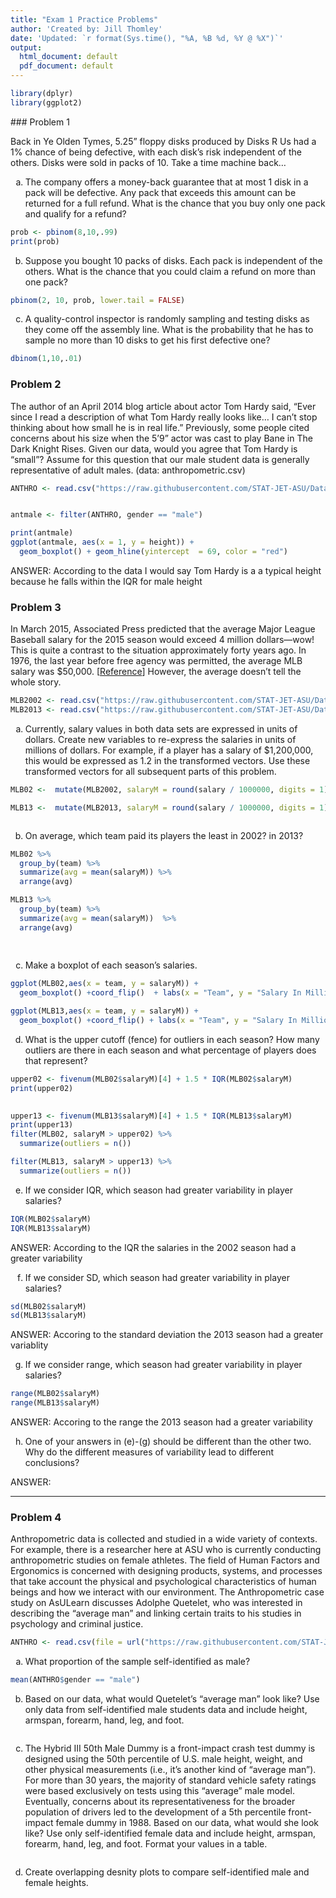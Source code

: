 ```yaml
---
title: "Exam 1 Practice Problems"
author: 'Created by: Jill Thomley'
date: 'Updated: `r format(Sys.time(), "%A, %B %d, %Y @ %X")`'
output:
  html_document: default
  pdf_document: default
---
```



```r
library(dplyr)
library(ggplot2)
```

  ### Problem 1
  
  Back in Ye Olden Tymes, 5.25" floppy disks produced by Disks R Us had a 1% chance of being defective, with each disk's risk independent of the others. Disks were sold in packs of 10. Take a time machine back...

(a) The company offers a money-back guarantee that at most 1 disk in a pack will be defective. Any pack that exceeds this amount can be returned for a full refund. What is the chance that you buy only one pack and qualify for a refund?

```r
prob <- pbinom(8,10,.99)
print(prob)

```

(b) Suppose you bought 10 packs of disks. Each pack is independent of the others. What is the chance that you could claim a refund on more than one pack?

```r
pbinom(2, 10, prob, lower.tail = FALSE)
```

(c) A quality-control inspector is randomly sampling and testing disks as they come off the assembly line. What is the probability that he has to sample no more than 10 disks to get his first defective one?

```r
dbinom(1,10,.01)

```


### Problem 2

The author of an April 2014 blog article about actor Tom Hardy said, "Ever since I read a description of what Tom Hardy really looks like... I can't stop thinking about how small he is in real life." Previously, some people cited concerns about his size when the 5'9" actor was cast to play Bane in The Dark Knight Rises. Given our data, would you agree that Tom Hardy is "small"? Assume for this question that our male student data is generally representative of adult males. (data: anthropometric.csv)

```r
ANTHRO <- read.csv("https://raw.githubusercontent.com/STAT-JET-ASU/Datasets/master/Instructor/anthropometric.csv")


antmale <- filter(ANTHRO, gender == "male")

print(antmale)
ggplot(antmale, aes(x = 1, y = height)) + 
  geom_boxplot() + geom_hline(yintercept  = 69, color = "red")
```

ANSWER: According to the data I would say Tom Hardy is a a typical height because he falls within the IQR for male height


### Problem 3

In March 2015, Associated Press predicted that the average Major League Baseball salary for the 2015 season would exceed 4 million dollars---wow! This is quite a contrast to the situation approximately forty years ago. In 1976, the last year before free agency was permitted, the average MLB salary was $50,000. [[Reference](https://sports.yahoo.com/news/ap-newsbreak-ap-study-projects-average-mlb-salary-195146311--mlb.html)] However, the average doesn't tell the whole story.

```r
MLB2002 <- read.csv("https://raw.githubusercontent.com/STAT-JET-ASU/Datasets/master/Instructor/mlb2002.csv")
MLB2013 <- read.csv("https://raw.githubusercontent.com/STAT-JET-ASU/Datasets/master/Instructor/mlb2013.csv")
```

a) Currently, salary values in both data sets are expressed in units of dollars. Create new variables to re-express the salaries in units of millions of dollars. For example, if a player has a salary of $1,200,000, this would be expressed as 1.2 in the transformed vectors. Use these transformed vectors for all subsequent parts of this problem.

```r
MLB02 <-  mutate(MLB2002, salaryM = round(salary / 1000000, digits = 1))

MLB13 <-  mutate(MLB2013, salaryM = round(salary / 1000000, digits = 1))



```

b) On average, which team paid its players the least in 2002? in 2013?

```r

MLB02 %>%
  group_by(team) %>%
  summarize(avg = mean(salaryM)) %>%
  arrange(avg)

MLB13 %>%
  group_by(team) %>%
  summarize(avg = mean(salaryM))  %>%
  arrange(avg)
  
  
```

c) Make a boxplot of each season's salaries.

```r
ggplot(MLB02,aes(x = team, y = salaryM)) +
  geom_boxplot() +coord_flip()  + labs(x = "Team", y = "Salary In Millions") + ggtitle("MLB in 2002")

ggplot(MLB13,aes(x = team, y = salaryM)) +
  geom_boxplot() +coord_flip() + labs(x = "Team", y = "Salary In Millions") +ggtitle("MLB in 2013")


```

d) What is the upper cutoff (fence) for outliers in each season? How many outliers are there in each season and what percentage of players does that represent?

```r
upper02 <- fivenum(MLB02$salaryM)[4] + 1.5 * IQR(MLB02$salaryM)
print(upper02)
                                          

upper13 <- fivenum(MLB13$salaryM)[4] + 1.5 * IQR(MLB13$salaryM)
print(upper13)
filter(MLB02, salaryM > upper02) %>%
  summarize(outliers = n())

filter(MLB13, salaryM > upper13) %>%
  summarize(outliers = n())


```

e) If we consider IQR, which season had greater variability in player salaries?

```r
IQR(MLB02$salaryM)
IQR(MLB13$salaryM)


```

ANSWER: According to the IQR the salaries in the 2002 season had a greater variability 

f) If we consider SD, which season had greater variability in player salaries?

```r

sd(MLB02$salaryM)
sd(MLB13$salaryM)

```

ANSWER: Accoring to the standard deviation the 2013 season had a greater variablity 

g) If we consider range, which season had greater variability in player salaries?

```r
range(MLB02$salaryM)
range(MLB13$salaryM)

```

ANSWER: Accoring to the range the 2013 season had a greater variability 

h) One of your answers in (e)-(g) should be different than the other two. Why do the different measures of variability lead to different conclusions?

ANSWER:


<hr>

### Problem 4

Anthropometric data is collected and studied in a wide variety of contexts. For example, there is a researcher here at ASU who is currently conducting anthropometric studies on female athletes. The field of Human Factors and Ergonomics is concerned with designing products, systems, and processes that take account the physical and psychological characteristics of human beings and how we interact with our environment. The Anthropometric case study on AsULearn discusses Adolphe Quetelet, who was interested in describing the "average man" and linking certain traits to his studies in psychology and criminal justice. 

```r
ANTHRO <- read.csv(file = url("https://raw.githubusercontent.com/STAT-JET-ASU/Datasets/master/Instructor/anthropometric.csv"))
```

a) What proportion of the sample self-identified as male?

```r
mean(ANTHRO$gender == "male")

```

b) Based on our data, what would Quetelet's "average man" look like? Use only data from self-identified male students data and include height, armspan, forearm, hand, leg, and foot. 

```r

```

c) The Hybrid III 50th Male Dummy is a front-impact crash test dummy is designed using the 50th percentile of U.S. male height, weight, and other physical measurements (i.e., it's another kind of "average man"). For more than 30 years, the majority of standard vehicle safety ratings were based exclusively on tests using this "average" male model. Eventually, concerns about its representativeness for the broader population of drivers led to the development of a 5th percentile front-impact female dummy in 1988. Based on our data, what would she look like? Use only self-identified female data and include height, armspan, forearm, hand, leg, and foot. Format your values in a table.

```r

```

d) Create overlapping desnity plots to compare self-identified male and female heights.

```r

```
